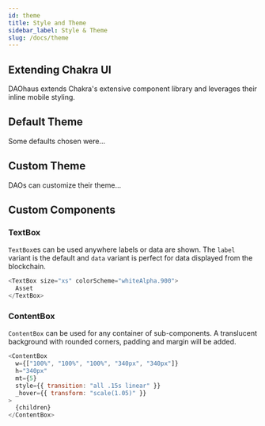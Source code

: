 ```yaml
---
id: theme
title: Style and Theme
sidebar_label: Style & Theme
slug: /docs/theme
---
```


## Extending Chakra UI

DAOhaus extends Chakra's extensive component library and leverages their inline mobile styling.

## Default Theme

Some defaults chosen were...

## Custom Theme

DAOs can customize their theme...

## Custom Components

### TextBox

`TextBox`es can be used anywhere labels or data are shown. The `label` variant is the default and `data` variant is perfect for data displayed from the blockchain.

```js
<TextBox size="xs" colorScheme="whiteAlpha.900">
  Asset
</TextBox>
```

### ContentBox

`ContentBox` can be used for any container of sub-components. A translucent background with rounded corners, padding and margin will be added.

```js
<ContentBox
  w={["100%", "100%", "100%", "340px", "340px"]}
  h="340px"
  mt={5}
  style={{ transition: "all .15s linear" }}
  _hover={{ transform: "scale(1.05)" }}
>
  {children}
</ContentBox>
```
